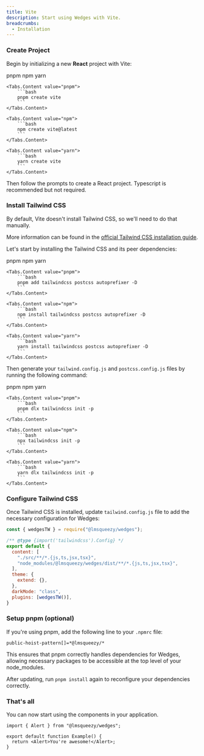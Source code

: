 ```yaml
---
title: Vite
description: Start using Wedges with Vite.
breadcrumbs:
  - Installation
---
```


<Steps>

### Create Project

Begin by initializing a new **React** project with Vite:

<Tabs variant='underlined' defaultValue='pnpm'>
    <Tabs.List>
        <Tabs.Trigger value="pnpm">pnpm</Tabs.Trigger>
        <Tabs.Trigger value="npm">npm</Tabs.Trigger>
        <Tabs.Trigger value="yarn">yarn</Tabs.Trigger>
    </Tabs.List>

    <Tabs.Content value="pnpm">
        ```bash
        pnpm create vite
        ```
    </Tabs.Content>

    <Tabs.Content value="npm">
        ```bash
        npm create vite@latest
        ```
    </Tabs.Content>

    <Tabs.Content value="yarn">
        ```bash
        yarn create vite
        ```
    </Tabs.Content>
</Tabs>

Then follow the prompts to create a React project. Typescript is recommended but not required.

### Install Tailwind CSS

By default, Vite doesn't install Tailwind CSS, so we'll need to do that manually.

More information can be found in the <a href="https://tailwindcss.com/docs/installation/" target="_blank" rel='nofollow noreferrer'>official Tailwind CSS installation guide</a>.

Let's start by installing the Tailwind CSS and its peer dependencies:

<Tabs variant='underlined' defaultValue='pnpm'>
    <Tabs.List>
        <Tabs.Trigger value="pnpm">pnpm</Tabs.Trigger>
        <Tabs.Trigger value="npm">npm</Tabs.Trigger>
        <Tabs.Trigger value="yarn">yarn</Tabs.Trigger>
    </Tabs.List>

    <Tabs.Content value="pnpm">
        ```bash
        pnpm add tailwindcss postcss autoprefixer -D
        ```
    </Tabs.Content>

    <Tabs.Content value="npm">
        ```bash
        npm install tailwindcss postcss autoprefixer -D
        ```
    </Tabs.Content>

    <Tabs.Content value="yarn">
        ```bash
        yarn install tailwindcss postcss autoprefixer -D
        ```
    </Tabs.Content>
</Tabs>

Then generate your `tailwind.config.js` and `postcss.config.js` files by running the following command:

<Tabs variant='underlined' defaultValue='pnpm'>
    <Tabs.List>
        <Tabs.Trigger value="pnpm">pnpm</Tabs.Trigger>
        <Tabs.Trigger value="npm">npm</Tabs.Trigger>
        <Tabs.Trigger value="yarn">yarn</Tabs.Trigger>
    </Tabs.List>

    <Tabs.Content value="pnpm">
        ```bash
        pnpm dlx tailwindcss init -p
        ```
    </Tabs.Content>

    <Tabs.Content value="npm">
        ```bash
        npx tailwindcss init -p
        ```
    </Tabs.Content>

    <Tabs.Content value="yarn">
        ```bash
        yarn dlx tailwindcss init -p
        ```
    </Tabs.Content>
</Tabs>

### Configure Tailwind CSS

Once Tailwind CSS is installed, update `tailwind.config.js` file to add the necessary configuration for Wedges:

```js {1,7,12,13} title="tailwind.config.js" showLineNumbers
const { wedgesTW } = require("@lmsqueezy/wedges");

/** @type {import('tailwindcss').Config} */
export default {
  content: [
    "./src/**/*.{js,ts,jsx,tsx}",
    "node_modules/@lmsqueezy/wedges/dist/**/*.{js,ts,jsx,tsx}",
  ],
  theme: {
    extend: {},
  },
  darkMode: "class",
  plugins: [wedgesTW()],
}
```

### Setup pnpm (optional)

If you're using pnpm, add the following line to your `.npmrc` file:

```
public-hoist-pattern[]=*@lmsqueezy/*
```

This ensures that pnpm correctly handles dependencies for Wedges, allowing necessary packages to be accessible at the top level of your node_modules.

After updating, run `pnpm install` again to reconfigure your dependencies correctly.

### That's all

You can now start using the components in your application.

```tsx {1,4} showLineNumbers
import { Alert } from "@lmsqueezy/wedges";

export default function Example() {
  return <Alert>You're awesome!</Alert>;
}
```

</Steps>